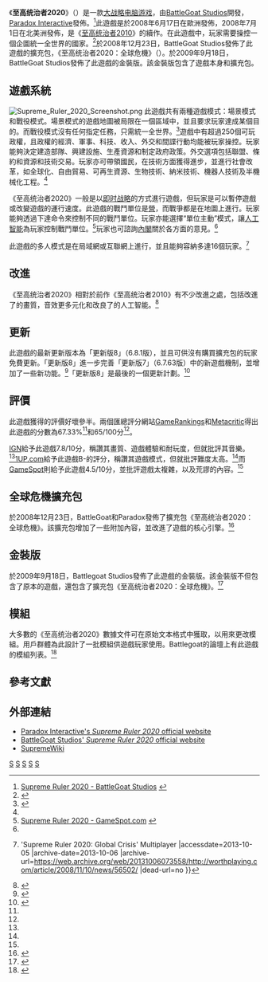 {{Infobox VG
|title = 至高统治者2020
| image = File:Supreme Ruler 2020 Coverart.jpg
|caption = 《至高统治者2020》封面
|developer = [[BattleGoat_Studios|BattleGoat Studios]]
|publisher = [[Paradox_Interactive|Paradox Interactive]]
|designer = 
|release = {{vgrelease|EU|2008年6月17日|NA|2008年7月1日}}
|genre = [[策略游戏|策略]]
|modes = [[單人遊戲|單人]]、[[多人遊戲|多人]]
|platforms = [[Microsoft_Windows|Microsoft Windows]]
}}

《'''至高统治者2020'''》（{{lang en|Supreme Ruler 2020}}）是一款[[大战略|大战略]][[电脑游戏|电脑游戏]]，由[[BattleGoat_Studios|BattleGoat Studios]]開發，[[Paradox_Interactive|Paradox Interactive]]發佈。<ref>[http://www.battlegoat.com/supreme_2020.php Supreme Ruler 2020 - BattleGoat Studios] {{webarchive|url=https://web.archive.org/web/20100812175254/http://www.battlegoat.com/supreme_2020.php |date=2010-08-12 }}</ref>此遊戲是於2008年6月17日在歐洲發佈，2008年7月1日在北美洲發佈，是《[[至高统治者2010|至高统治者2010]]》的續作。在此遊戲中，玩家需要操控一個企圖統一全世界的國家。<ref name="gameplay">{{cite web |url=http://www.battlegoat.com/supreme_2020.php |title=BattleGoat Studios - Advanced Tactical Strategy Games |publisher=Battlegoat.com |date= |accessdate=2010-08-06 |deadurl=yes |archiveurl=https://web.archive.org/web/20100812175254/http://www.battlegoat.com/supreme_2020.php |archivedate=2010-08-12 }}</ref>於2008年12月23日，BattleGoat Studios發佈了此遊戲的擴充包，《至高统治者2020：全球危機》（{{lang|en|Supreme Ruler 2020: Global Crisis}}）。於2009年9月18日，BattleGoat Studios發佈了此遊戲的金裝版。該金裝版包含了遊戲本身和擴充包。

== 遊戲系統 ==
[[File:Supreme_Ruler_2020_Screenshot.png|thumb]]
此遊戲共有兩種遊戲模式：場景模式和戰役模式。場景模式的遊戲地圖被局限在一個區域中，並且要求玩家達成某個目的。而戰役模式沒有任何指定任務，只需統一全世界。<ref>{{Cite web |url=http://www.ign.com/games/supreme-ruler-2020/pc-957868 |title=Supreme Ruler 2020 - PC - IGN |accessdate=2013-10-05 |archive-date=2013-10-09 |archive-url=https://web.archive.org/web/20131009054958/http://www.ign.com/games/supreme-ruler-2020/pc-957868 |dead-url=no }}</ref>遊戲中有超過250個可玩政權，且政權的經濟、軍事、科技、收入、外交和間諜行動均能被玩家操控。玩家能夠決定建造部隊、興建設施、生產資源和制定政府政策。外交選項包括聯盟、條約和資源和技術交易。玩家亦可帶領國民，在技術方面獲得進步，並進行社會改革，如全球化、自由貿易、可再生資源、生物技術、納米技術、機器人技術及半機械化工程。<ref name="Multiplayer"/>

《至高统治者2020》一般是以[[即时战略游戏|即时战略]]的方式進行遊戲，但玩家是​​可以暫停遊戲或改變遊戲的運行速度。此遊戲的戰鬥單位是[[營|營]]，而戰爭都是在地圖上進行。玩家能夠透過下達命令來控制不同的戰鬥單位。玩家亦能選擇“單位主動”模式，讓[[人工智能|人工智能]]為玩家控制戰鬥單位。<ref>[http://asia.gamespot.com/supreme-ruler-2020/ Supreme Ruler 2020 - GameSpot.com] {{webarchive|url=https://web.archive.org/web/20131007063642/http://asia.gamespot.com/supreme-ruler-2020/ |date=2013-10-07 }}</ref>玩家也可諮詢[[內閣|內閣]]關於各方面的意見。<ref name="gameplay"/>

此遊戲的多人模式是在局域網或互聯網上進行，並且能夠容納多達16個玩家。<ref name="Multiplayer">{{Cite web |url=http://worthplaying.com/article/2008/11/10/news/56502/ |title=Worthplaying {{!}} 'Supreme Ruler 2020: Global Crisis' Multiplayer |accessdate=2013-10-05 |archive-date=2013-10-06 |archive-url=https://web.archive.org/web/20131006073558/http://worthplaying.com/article/2008/11/10/news/56502/ |dead-url=no }}</ref>

== 改進 ==
《至高统治者2020》相對於前作《至高统治者2010》有不少改進之處，包括改進了的畫質，音效更多元化和改良了的人工智能。<ref>{{cite web |url=http://www.battlegoat.com/features_2020.php |title=BattleGoat Studios - Advanced Tactical Strategy Games |publisher=Battlegoat.com |date= |accessdate=2010-08-06 |deadurl=yes |archiveurl=https://web.archive.org/web/20100726171830/http://www.battlegoat.com/features_2020.php |archivedate=2010-07-26 }}</ref>

== 更新 ==
此遊戲的最新更新版本為「更新版8」（6.8.1版），並且可供沒有購買擴充包的玩家免費更新。「更新版8」進一步完善「更新版7」（6.7.63版）中的新遊戲機制，並增加了一些新功能。<ref>{{cite web |url=http://www.bgforums.com/forums/viewtopic.php?f=43&t=17823 |title=BGForums - View Topic - Update 8 Announcement |publisher=bgforums.com |date= |accessdate=2011-07-03 |archive-date=2016-03-12 |archive-url=https://web.archive.org/web/20160312062432/http://bgforums.com/forums/viewtopic.php?f=43&t=17823 |dead-url=yes }}</ref>「更新版8」是最後的一個更新計劃。<ref>{{cite web |url=http://www.bgforums.com/forums/viewtopic.php?f=49&t=18076 |title=BGForums - View Topic - Uyghuristan, Southern China, Inner Mongolia & Manchulia |publisher=bgforums.com |date= |accessdate=2011-07-03 |archive-date=2016-03-04 |archive-url=https://web.archive.org/web/20160304083006/http://www.bgforums.com/forums/viewtopic.php?f=49&t=18076 |dead-url=yes }}</ref>

==評價==
{{VG Reviews
| Title=Supreme Ruler 2020
| state=plain
| 1UP = B- <ref name="1UP ">{{cite web |url=http://www.1up.com/do/reviewPage?cId=3168392&p=1 |title=Supreme Ruler 2020 Review for from |publisher=1UP.com |date=2008-06-24 |accessdate=2010-08-06 |archive-date=2012-07-17 |archive-url=https://archive.is/20120717012423/http://www.1up.com/do/reviewPage?cId=3168392&p=1 |dead-url=yes }}</ref>
| EuroG = 
| GamePro=
| GI=
| GSpy =
| IGN = 7.8/10 <ref name="IGN">{{cite web |last=Butts |first=Steve |url=http://www.ign.com/articles/2008/06/27/supreme-ruler-2020-review |title=Supreme Ruler 2020 Review - PC Review at IGN |publisher=Pc.ign.com |date=2008-06-27 |accessdate=2010-08-06 |archive-date=2012-09-07 |archive-url=https://web.archive.org/web/20120907071731/http://www.ign.com/articles/2008/06/27/supreme-ruler-2020-review |dead-url=no }}</ref>
| GSpot = 4.5/10 <ref name="GSpot ">{{cite web |last=Todd |first=Brett |url=http://www.gamespot.com/pc/strategy/supremeruler2020/review.html |title=Supreme Ruler 2020 Review for PC |publisher=GameSpot |date=2008-07-01 |accessdate=2010-08-06 |archive-date=2010-06-18 |archive-url=https://web.archive.org/web/20100618091825/http://www.gamespot.com/pc/strategy/supremeruler2020/review.html |dead-url=no }}</ref>
| PCF =
| PCGUK =
| GR = 67.75<ref name="GameRankings">{{cite web|url=http://www.gamerankings.com/pc/935984-supreme-ruler-2020/index.html|title=Supreme Ruler 2020|publisher=GameRankings|accessdate=2013-10-04|archive-date=2013-10-06|archive-url=https://web.archive.org/web/20131006092106/http://www.gamerankings.com/pc/935984-supreme-ruler-2020/index.html|dead-url=no}}</ref>
| MC = 65<ref name="Metacritic">{{cite web|url=http://www.metacritic.com/game/pc/supreme-ruler-2020|title=Supreme Ruler 2020 PC|publisher=Metacritic|accessdate=2013-10-04|archive-date=2014-03-22|archive-url=https://web.archive.org/web/20140322171232/http://www.metacritic.com/game/pc/supreme-ruler-2020|dead-url=no}}</ref>
| PCZONE =
|rev1= Game Industry News
|rev1Score= 4/5 <ref>{{cite web |url=http://www.gameindustry.com/review/item.asp?id=976 |title=www.gameindustry.com |publisher=www.gameindustry.com |date= |accessdate=2010-08-06 |deadurl=yes |archiveurl=https://web.archive.org/web/20100504110441/http://www.gameindustry.com/review/item.asp?id=976 |archivedate=2010-05-04 }}</ref>
|rev2= Gamers Daily News
|rev2Score= 8.7/10 <ref>{{cite web |url=http://www.gamersdailynews.com/article-287-Supreme-Ruler-2020-Review.html |title=GDN: Supreme Ruler 2020 Review - PC |publisher=Gamersdailynews.com |date= |accessdate=2010-08-06 |deadurl=yes |archiveurl=https://web.archive.org/web/20100504210607/http://www.gamersdailynews.com/article-287-Supreme-Ruler-2020-Review.html |archivedate=2010-05-04 }}</ref>
|rev3= Honest Gamers
|rev3Score= 9/10 <ref>{{cite web |url=http://www.honestgamers.com/reviews/7857/Supreme-Ruler-2020.html |title=Supreme Ruler 2020 review (PC) |publisher=HonestGamers |date= |accessdate=2010-08-06 |archive-date=2011-05-09 |archive-url=https://web.archive.org/web/20110509093451/http://www.honestgamers.com/reviews/7857/Supreme-Ruler-2020.html |dead-url=no }}</ref>
|rev4= Armchair General
|rev4Score= 79/100 <ref>{{cite web |url=http://www.armchairgeneral.com/supreme-ruler-2020-pc-game-review.htm |title=Supreme Ruler 2020 – PC Game Review |publisher=Armchair General |date=2008-10-09 |accessdate=2010-08-06 |archive-date=2010-03-29 |archive-url=https://web.archive.org/web/20100329075746/http://www.armchairgeneral.com/supreme-ruler-2020-pc-game-review.htm |dead-url=no }}</ref>}}

此遊戲獲得的評價好壞參半。兩個匯總評分網站[[GameRankings|GameRankings]]和[[Metacritic|Metacritic]]得出此遊戲的分數為67.33%<ref name="GameRankings"/>和65/100分<ref name="Metacritic"/>。

[[IGN|IGN]]給予此遊戲7.8/10分，稱讚其畫質、遊戲體驗和耐玩度，但就批評其音樂。<ref name="IGN"/>[[1UP.com|1UP.com]]給予此遊戲B-的評分，稱讚其遊戲模式，但就批評難度太高。<ref name="1UP "/>而[[GameSpot|GameSpot]]則給予此遊戲4.5/10分，並批評遊戲太複雜，以及荒謬的內容。<ref name="GSpot "/>

== 全球危機擴充包 ==
於2008年12月23日，BattleGoat和Paradox發佈了擴充包《至高统治者2020：全球危機》。該擴充包增加了一些附加內容，並改進了遊戲的核心引擎。<ref>{{cite web |url=http://www.battlegoat.com/supreme_2020_GC.php |title=BattleGoat Studios - Advanced Tactical Strategy Games |publisher=Battlegoat.com |date= |accessdate=2010-08-06 |deadurl=yes |archiveurl=https://web.archive.org/web/20100808194607/http://www.battlegoat.com/supreme_2020_GC.php |archivedate=2010-08-08 }}</ref>

== 金裝版 ==
於2009年9月18日，Battlegoat Studios發佈了此遊戲的金裝版。該金裝版不但包含了原本的遊戲，還包含了擴充包《至高统治者2020：全球危機》。<ref>{{cite web |url=http://www.battlegoat.com/supreme_2020_GOLD.php |title=BattleGoat Studios - Advanced Tactical Strategy Games |publisher=Battlegoat.com |date= |accessdate=2010-08-06 |deadurl=yes |archiveurl=https://web.archive.org/web/20100801083758/http://www.battlegoat.com/supreme_2020_GOLD.php |archivedate=2010-08-01 }}</ref>

== 模組 ==
大多數的《至高统治者2020》數據文件可在原始文本格式中獲取，以用來更改模組。用戶群體為此設計了一批模組供遊戲玩家使用。Battlegoat的論壇上有此遊戲的模組列表。<ref>{{Cite web |url=http://www.bgforums.com/forums/viewtopic.php?f=48&t=15456 |title=Battlegoat Forum |accessdate=2013-10-05 |archive-date=2013-10-05 |archive-url=https://web.archive.org/web/20131005214845/http://www.bgforums.com/forums/viewtopic.php?f=48&t=15456 |dead-url=yes }}</ref>

==參考文獻==
{{reflist|2}}

==外部連結==
*[https://web.archive.org/web/20130606072045/http://www.paradoxplaza.com/SupremeRuler2020/ Paradox Interactive's ''Supreme Ruler 2020'' official website]
*[https://web.archive.org/web/20100812175254/http://www.battlegoat.com/supreme_2020.php BattleGoat Studios' ''Supreme Ruler 2020'' official website]
*[https://web.archive.org/web/20170520202345/http://www.supremewiki.com/ SupremeWiki]

[[Category:2008年電子遊戲|S]]
[[Category:即时战略游戏|S]]
[[Category:加拿大開發電子遊戲|S]]
[[Category:2020年代背景电子游戏|S]]
[[Category:Windows游戏|S]]